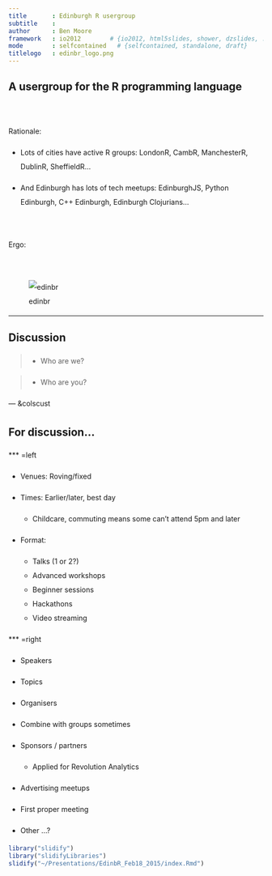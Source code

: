 ```yaml
---
title       : Edinburgh R usergroup
subtitle    : 
author      : Ben Moore
framework   : io2012        # {io2012, html5slides, shower, dzslides, ...}
mode        : selfcontained   # {selfcontained, standalone, draft}
titlelogo   : edinbr_logo.png
---
```


<!-- Limit image width and height -->
<style type='text/css'>

.rChart {
    display: block;
    margin-left: auto;
    margin-right: auto;
    width: 500px;
    height: 500px !important;
}

img {
    max-height: 540px;
    max-width: 964px;
}
body {
  /* margin-top: 40px; */
  line-height: 200%;
}
ol.linenums {
  margin-left: 0px;
}
#features p {
  font-size: 14px;
  line-height: 21px;
  color: #777777;
}
#solo p {
  text-align:center;
  font-size:xx-large;
  /* font-weight:bolder; */
  margin-top:25%;
  color:#777777;
}

.title-slide {
  background-color: #FEFEFE;
}

#bigwriting {
  font-size:x-large;
}

</style>

<link href="assets/css/font-awesome.min.css" rel="stylesheet">

<!-- Center image on slide -->
<script src="http://ajax.aspnetcdn.com/ajax/jQuery/jquery-1.7.min.js"></script>
<script src='http://d3js.org/d3.v3.min.js' type='text/javascript'></script>
<!-- <script src='http://dimplejs.org/dist/dimple.v2.1.0.min.js' type='text/javascript'></script> -->

<script type='text/javascript'>
$(function() {
    $("p:has(img)").addClass('centered');
});
</script>

## A usergroup for the R programming language

<br />

Rationale: 

* Lots of cities have active R groups: LondonR, CambR, ManchesterR, DublinR, SheffieldR...

* And Edinburgh has lots of tech meetups: EdinburghJS, Python Edinburgh, C++ Edinburgh, Edinburgh Clojurians...

<br />

Ergo:

<br />

![edinbr](img/logo.png)

--- 

## Discussion


> * Who are we?

> * Who are you?

--- &colscust

## For discussion...

*** =left

* Venues: Roving/fixed
  
* Times: Earlier/later, best day
  * Childcare, commuting means some can't attend 5pm and later

* Format:
  * Talks (1 or 2?)
  * Advanced workshops
  * Beginner sessions
  * Hackathons
  * Video streaming

*** =right

* Speakers

* Topics

* Organisers

* Combine with groups sometimes

* Sponsors / partners
  * Applied for Revolution Analytics

* Advertising meetups

* First proper meeting

* Other ...?


```r
library("slidify")
library("slidifyLibraries")
slidify("~/Presentations/EdinbR_Feb18_2015/index.Rmd")
```
